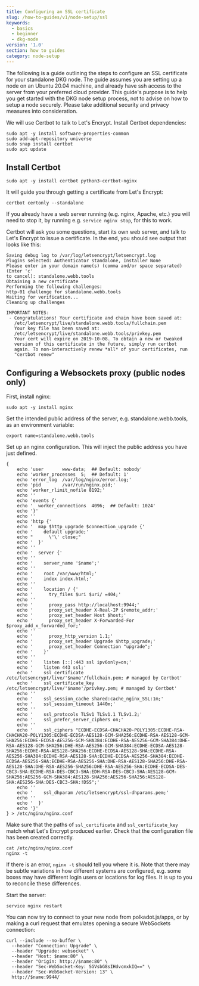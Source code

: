 ```yaml
---
title: Configuring an SSL certificate
slug: /how-to-guides/v1/node-setup/ssl
keywords:
  - basics
  - beginner
  - dkg-node
version: '1.0'
section: how to guides
category: node-setup
---
```


The following is a guide outlining the steps to configure an SSL certificate for your standalone DKG node. The guide assumes you are setting up
a node on an Ubuntu 20.04 machine, and already have ssh access to the server from your preferred cloud provider.
This guide's purpose is to help you get started with the DKG node setup process, not to advise on how to setup a node securely. Please
take additional security and privacy measures into consideration.

We will use Certbot to talk to Let's Encrypt. Install Certbot dependencies:

```
sudo apt -y install software-properties-common
sudo add-apt-repository universe
sudo snap install certbot
sudo apt update
```

## Install Certbot

```
sudo apt -y install certbot python3-certbot-nginx
```

It will guide you through getting a certificate from Let's Encrypt:

```
certbot certonly --standalone
```

If you already have a web server running (e.g. nginx, Apache, etc.) you will need to stop it, by running e.g. `service nginx stop`, for this to work.

Certbot will ask you some questions, start its own web server, and talk to Let's Encrypt to issue a certificate. In the end, you should see output that looks like this:

```
Saving debug log to /var/log/letsencrypt/letsencrypt.log
Plugins selected: Authenticator standalone, Installer None
Please enter in your domain name(s) (comma and/or space separated)  (Enter 'c'
to cancel): standalone.webb.tools
Obtaining a new certificate
Performing the following challenges:
http-01 challenge for standalone.webb.tools
Waiting for verification...
Cleaning up challenges

IMPORTANT NOTES:
 - Congratulations! Your certificate and chain have been saved at:
   /etc/letsencrypt/live/standalone.webb.tools/fullchain.pem
   Your key file has been saved at:
   /etc/letsencrypt/live/standalone.webb.tools/privkey.pem
   Your cert will expire on 2019-10-08. To obtain a new or tweaked
   version of this certificate in the future, simply run certbot
   again. To non-interactively renew *all* of your certificates, run
   "certbot renew"
```

## Configuring a Websockets proxy (public nodes only)

First, install nginx:

```
sudo apt -y install nginx
```

Set the intended public address of the server, e.g. standalone.webb.tools, as an environment variable:

```
export name=standalone.webb.tools
```

Set up an nginx configuration. This will inject the public address you have just defined.

```
{
    echo 'user       www-data;  ## Default: nobody'
    echo 'worker_processes  5;  ## Default: 1'
    echo 'error_log  /var/log/nginx/error.log;'
    echo 'pid        /var/run/nginx.pid;'
    echo 'worker_rlimit_nofile 8192;'
    echo ''
    echo 'events {'
    echo '  worker_connections  4096;  ## Default: 1024'
    echo '}'
    echo ''
    echo 'http {'
    echo '  map $http_upgrade $connection_upgrade {'
    echo '    default upgrade;'
    echo "      \'\' close;"
    echo '  }'
    echo ''
    echo '  server {'
    echo ''
    echo '    server_name '$name';'
    echo ''
    echo '    root /var/www/html;'
    echo '    index index.html;'
    echo ''
    echo '    location / {'
    echo '      try_files $uri $uri/ =404;'
    echo ''
    echo '      proxy_pass http://localhost:9944;'
    echo '      proxy_set_header X-Real-IP $remote_addr;'
    echo '      proxy_set_header Host $host;'
    echo '      proxy_set_header X-Forwarded-For $proxy_add_x_forwarded_for;'
    echo ''
    echo '      proxy_http_version 1.1;'
    echo '      proxy_set_header Upgrade $http_upgrade;'
    echo '      proxy_set_header Connection "upgrade";'
    echo '    }'
    echo ''
    echo '    listen [::]:443 ssl ipv6only=on;'
    echo '    listen 443 ssl;'
    echo '    ssl_certificate /etc/letsencrypt/live/'$name'/fullchain.pem; # managed by Certbot'
    echo '    ssl_certificate_key /etc/letsencrypt/live/'$name'/privkey.pem; # managed by Certbot'
    echo ''
    echo '    ssl_session_cache shared:cache_nginx_SSL:1m;'
    echo '    ssl_session_timeout 1440m;'
    echo ''
    echo '    ssl_protocols TLSv1 TLSv1.1 TLSv1.2;'
    echo '    ssl_prefer_server_ciphers on;'
    echo ''
    echo '    ssl_ciphers "ECDHE-ECDSA-CHACHA20-POLY1305:ECDHE-RSA-CHACHA20-POLY1305:ECDHE-ECDSA-AES128-GCM-SHA256:ECDHE-RSA-AES128-GCM-SHA256:ECDHE-ECDSA-AES256-GCM-SHA384:ECDHE-RSA-AES256-GCM-SHA384:DHE-RSA-AES128-GCM-SHA256:DHE-RSA-AES256-GCM-SHA384:ECDHE-ECDSA-AES128-SHA256:ECDHE-RSA-AES128-SHA256:ECDHE-ECDSA-AES128-SHA:ECDHE-RSA-AES256-SHA384:ECDHE-RSA-AES128-SHA:ECDHE-ECDSA-AES256-SHA384:ECDHE-ECDSA-AES256-SHA:ECDHE-RSA-AES256-SHA:DHE-RSA-AES128-SHA256:DHE-RSA-AES128-SHA:DHE-RSA-AES256-SHA256:DHE-RSA-AES256-SHA:ECDHE-ECDSA-DES-CBC3-SHA:ECDHE-RSA-DES-CBC3-SHA:EDH-RSA-DES-CBC3-SHA:AES128-GCM-SHA256:AES256-GCM-SHA384:AES128-SHA256:AES256-SHA256:AES128-SHA:AES256-SHA:DES-CBC3-SHA:!DSS";'
    echo ''
    echo '    ssl_dhparam /etc/letsencrypt/ssl-dhparams.pem;'
    echo ''
    echo '  }'
    echo '}'
} > /etc/nginx/nginx.conf
```

Make sure that the paths of `ssl_certificate` and `ssl_certificate_key` match what Let's Encrypt produced earlier. Check that the configuration file has been created correctly.

```
cat /etc/nginx/nginx.conf
nginx -t
```

If there is an error, `nginx -t` should tell you where it is. Note that there may be subtle variations in how different systems are configured, e.g. some boxes may have different login users or locations for log files. It is up to you to reconcile these differences.

Start the server:

```
service nginx restart
```

You can now try to connect to your new node from polkadot.js/apps, or by making a curl request that emulates opening a secure WebSockets connection:

```
curl --include --no-buffer \
  --header "Connection: Upgrade" \
  --header "Upgrade: websocket" \
  --header "Host: $name:80" \
  --header "Origin: http://$name:80" \
  --header "Sec-WebSocket-Key: SGVsbG8sIHdvcmxkIQ==" \
  --header "Sec-WebSocket-Version: 13" \
  http://$name:9944/
```
